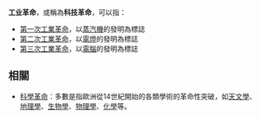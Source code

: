 '''工业革命'''，或稱為'''科技革命'''，可以指：
* [[第一次工業革命|第一次工業革命]]，以[[蒸汽機|蒸汽機]]的發明為標誌
* [[第二次工業革命|第二次工業革命]]，以[[電燈|電燈]]的發明為標誌
* [[第三次工業革命|第三次工業革命]]，以[[電腦|電腦]]的發明為標誌

== 相關 ==
* [[科學革命|科學革命]]：多數是指歐洲從14世紀開始的各類學術的革命性突破，如[[天文學|天文學]]、[[地理學|地理學]]、[[生物學|生物學]]、[[物理學|物理學]]、[[化學|化學]]等。

{{Disambiguation|Cat=四字事件消歧義}}